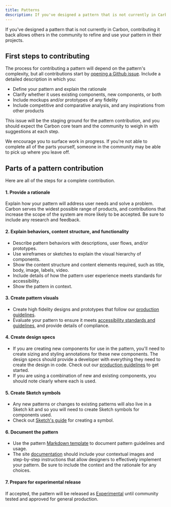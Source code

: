 ```yaml
---
title: Patterns
description: If you've designed a pattern that is not currently in Carbon, contributing it back allows others in the community to refine and use your pattern in their projects.
---
```


<PageDescription>

If you've designed a pattern that is not currently in Carbon, contributing it back allows others in the community to refine and use your pattern in their projects.

</PageDescription>

## First steps to contributing

The process for contributing a pattern will depend on the pattern's complexity, but all contributions start by [opening a Github issue](https://github.com/carbon-design-system/carbon-website/issues/new). Include a detailed description in which you:

- Define your pattern and explain the rationale
- Clarify whether it uses existing components, new components, or both
- Include mockups and/or prototypes of any fidelity
- Include competitive and comparative analysis, and any inspirations from other products

This issue will be the staging ground for the pattern contribution, and you should expect the Carbon core team and the community to weigh in with suggestions at each step.

We encourage you to surface work in progress. If you're not able to complete all of the parts yourself, someone in the community may be able to pick up where you leave off.

## Parts of a pattern contribution

Here are all of the steps for a complete contribution.

#### 1. Provide a rationale

Explain how your pattern will address user needs and solve a problem. Carbon serves the widest possible range of products, and contributions that increase the scope of the system are more likely to be accepted. Be sure to include any research and feedback.

#### 2. Explain behaviors, content structure, and functionality

- Describe pattern behaviors with descriptions, user flows, and/or prototypes.
- Use wireframes or sketches to explain the visual hierarchy of components.
- Show the content structure and content elements required, such as title, body, image, labels, video.
- Include details of how the pattern user experience meets standards for accessibility.
- Show the pattern in context.

#### 3. Create pattern visuals

- Create high fidelity designs and prototypes that follow our [production guidelines](https://github.com/carbon-design-system/carbon-website/wiki/Production-guidelines).
- Evaluate your pattern to ensure it meets [accessibility standards and guidelines](/guidelines/accessibility/overview), and provide details of compliance.

#### 4. Create design specs

- If you are creating new components for use in the pattern, you'll need to create sizing and styling annotations for these new components. The design specs should provide a developer with everything they need to create the design in code. Check out our [production guidelines](https://github.com/carbon-design-system/carbon-website/wiki/Production-guidelines#spec-guidelines) to get started.
- If you are using a combination of new and existing components, you should note clearly where each is used.

#### 5. Create Sketch symbols

- Any new patterns or changes to existing patterns will also live in a Sketch kit and so you will need to create Sketch symbols for components used.
- Check out [Sketch's guide](https://www.sketch.com/docs/symbols/creating-symbols/) for creating a symbol.

#### 6. Document the pattern

- Use the pattern [Markdown template](https://github.com/carbon-design-system/carbon-website/blob/master/docs/pattern-template.mdx) to document pattern guidelines and usage.
- The site [documentation](./documentation) should include your contextual images and step-by-step instructions that allow designers to effectively implement your pattern. Be sure to include the context and the rationale for any choices.

#### 7. Prepare for experimental release

If accepted, the pattern will be released as [Experimental](/experimental/about/overview) until community tested and approved for general production.
